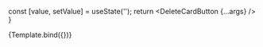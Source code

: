 

<Meta
  title="landing-page/DeleteCardButton"
  component={DeleteCardButton}
/>

  const [value, setValue] = useState('');
  return <DeleteCardButton {...args} />
}

<Canvas>
  <Story name="button" argTypes={{ onClick: { action: 'click' } }}>
    {Template.bind({})}
  </Story>
</Canvas>
